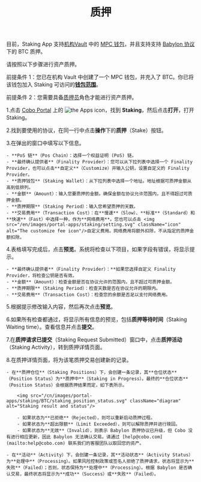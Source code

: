 ﻿---
title: "质押"
sidebarTitle: "质押"
---
<Info>目前，Staking App 支持[机构Vault](/cn/portal/mpc-wallets/ocw/create-mpc-vault) 中的 [MPC 钱包](/cn/portal/mpc-wallets/introduction)，并且支持支持 [Babylon 协议](https://babylonlabs.io/)下的 BTC 质押。</Info>

请按照以下步骤进行资产质押。

<Note>前提条件 1：您已在机构 Vault 中创建了一个 MPC 钱包，并充入了 BTC。你已将该钱包加入 Staking 可访问的[**钱包范围**](/cn/portal/portal-apps/app-settings)。</Note>

<Note>前提条件 2：您需要具备[质押员](/cn/portal/organization/roles-and-permissions)角色才能进行资产质押。</Note>

1.点击 [Cobo Portal](https://portal.cobo.com/login) 上的 <img src="/en/images/common/icon_apps.svg" className="icon" alt="the Apps icon"/>，找到 **Staking**，然后点击**打开**，打开 Staking。

2.找到要使用的协议，在同一行中点击**操作**下的**质押**（Stake）按钮。

3.在弹出的窗口中填写以下信息。

    - **PoS 链**（Pos Chain）：选择一个权益证明 (PoS) 链。
    - **最终确认提供者**（Finality Provider）：您可以从下拉列表中选择一个 Finality Provider，也可以点击**自定义**（Customize）并输入公钥，设置自定义的 Finality Provider。
    - **质押钱包**（Staking Wallet）：从下拉列表中选择一个地址。地址根据可质押金额从高到低排列。
    - **金额**（Amount）：输入您要质押的金额。确保金额在协议允许范围内，且不得超过可质押金额。
    - **质押期限**（Staking Period）：输入您希望质押的天数。
    - **交易费用**（Transaction Cost）：在**慢速**（Slow）、**标准**（Standard）和**快速**（Fast）中选择一种，作为**网络费用**。您也可以点击 <img src="/en/images/portal-apps/staking/setting.svg" className="icon" alt="The customize fee icon"/>自定义费用。网络费用将额外扣除，不从指定的质押金额扣除。

4.表格填写完成后，点击**预览**。系统将检查以下项目，如果字段有错误，将显示提示。

    - **最终确认提供者**（Finality Provider）：**如果您选择自定义 Finality Provider，将检查公钥是否有效。
    - **金额**（Amount）：检查金额是否在协议允许的范围内，且不超过可质押金额。
    - **质押期限**（Staking Period）：检查天数是否在协议允许的期限内。
    - **交易费用**（Transaction Cost）：检查您的余额是否足以支付网络费用。

5.根据提示修改输入内容，然后再次点击**预览**。 

6.如果所有检查都通过，将显示所有信息的预览，包括**质押等待时间**（Staking Waiting time）。查看信息并点击**提交**。

7.在**质押请求已提交**（Staking Request Submitted）窗口中，点击**质押活动**（Staking Activity），转到质押详情页面。

8.在质押详情页面，将为该笔质押交易创建新的记录。

    - 在**质押仓位**（Staking Positions）下，会创建一条记录，其**仓位状态**（Position Status）为**质押中**（Staking in Progress）。最终的**仓位状态**（Position Status）会根据质押结果而定，如下表所示。
        
        <img src="/cn/images/portal-apps/staking/BTC/staking_position_status.svg" className="diagram" alt="Staking result and status"/>

        - 如果状态为**已拒绝**（Rejected），则可以重新启动质押过程。
        - 如果状态为**超出限额**（Limit Exceeded），则可以解除质押并进行赎回。
        - 如果状态为**无效**（Invalid），则表示 Babylon 质押协议已升级，但 Cobo 没有进行相应更新，因此 Babylon 无法确认交易。请通过 [help@cobo.com](mailto:help@cobo.com) 联系我们的客服团队以取回您的资产。

    - 在**活动**（Activity）下，会创建一条记录，其**活动状态**（Activity Status）为**处理中**（Processing）。如果风险控制政策或签名人拒绝了质押请求，状态将显示为**失败**（Failed）；否则，状态保持为**处理中**（Processing）。根据 Babylon 是否确认交易，最终状态将显示为**成功**（Success）或**失败**（Failed）。
